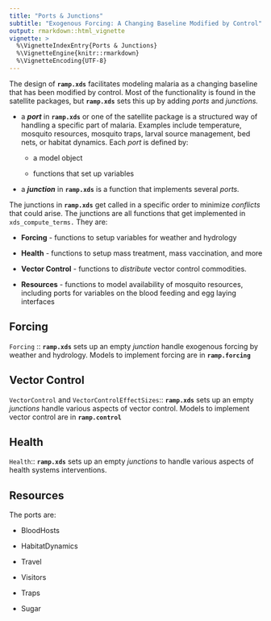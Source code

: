 ```yaml
---
title: "Ports & Junctions"
subtitle: "Exogenous Forcing: A Changing Baseline Modified by Control"
output: rmarkdown::html_vignette
vignette: >
  %\VignetteIndexEntry{Ports & Junctions}
  %\VignetteEngine{knitr::rmarkdown}
  %\VignetteEncoding{UTF-8}
---
```


The design of **`ramp.xds`** facilitates modeling malaria as a changing baseline that has been modified by control. Most of the functionality is found in the satellite packages, but 
**`ramp.xds`** sets this up by adding *ports* and *junctions.* 

+ a ***port*** in **`ramp.xds`** or one of the satellite package is a structured way of handling a specific part of malaria. Examples include temperature, mosquito resources, mosquito traps, larval source management, bed nets, or habitat dynamics. Each *port* is defined by:

  - a model object 
  
  - functions that set up variables

+ a ***junction*** in **`ramp.xds`** is a function that implements several *ports.* 

The junctions in **`ramp.xds`** get called in a specific order to minimize *conflicts* that could arise. The junctions are all functions that get  implemented in `xds_compute_terms.` They are:

+ **Forcing** - functions to setup variables for weather and hydrology

+ **Health** - functions to setup mass treatment, mass vaccination, and more 

+ **Vector Control** - functions to *distribute* vector control commodities.

+ **Resources** - functions to model availability of mosquito resources, including ports for variables on the blood feeding and egg laying interfaces 

## Forcing 

`Forcing` :: **`ramp.xds`** sets up an empty *junction* handle exogenous forcing by weather and hydrology. Models to implement forcing are in **`ramp.forcing`**

## Vector Control 

`VectorControl` and `VectorControlEffectSizes`:: **`ramp.xds`** sets up an empty *junctions* handle various aspects of vector control.  Models to implement vector control are in **`ramp.control`**

## Health 

`Health`:: **`ramp.xds`** sets up an empty *junctions* to handle various aspects of health systems interventions.  

## Resources 

The ports are: 

+ BloodHosts

+ HabitatDynamics

+ Travel

+ Visitors

+ Traps
+ Sugar